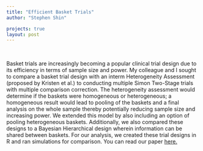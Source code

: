```yaml
---
title: "Efficient Basket Trials"
author: "Stephen Shin"

projects: true
layout: post
---
```


<br> 

Basket trials are increasingly becoming a popular clinical trial design due to its efficiency in terms of sample size and power. My colleague and I sought to compare a basket trial design with an interm Heterogeneity Assessment (proposed by Kristen et al.) to conducting multiple Simon Two-Stage trials with multiple comparison correction. The heterogeneity assessment would determine if the baskets were homogeneous or heterogeneous; a homogeneous result would lead to pooling of the baskets and a final analysis on the whole sample thereby potentially reducing sample size and increasing power. We extended this model by also including an option of pooling heterogeneous baskets. Additionally, we also compared these designs to a Bayesian Hierarchical design wherein information can be shared between baskets. For our analysis, we created these trial designs in R and ran simulations for comparison. You can read our paper [here.](https://steveshin31.github.io/Portfolio/assets/Efficient%20Basket%20Trial%20Designs.pdf)

